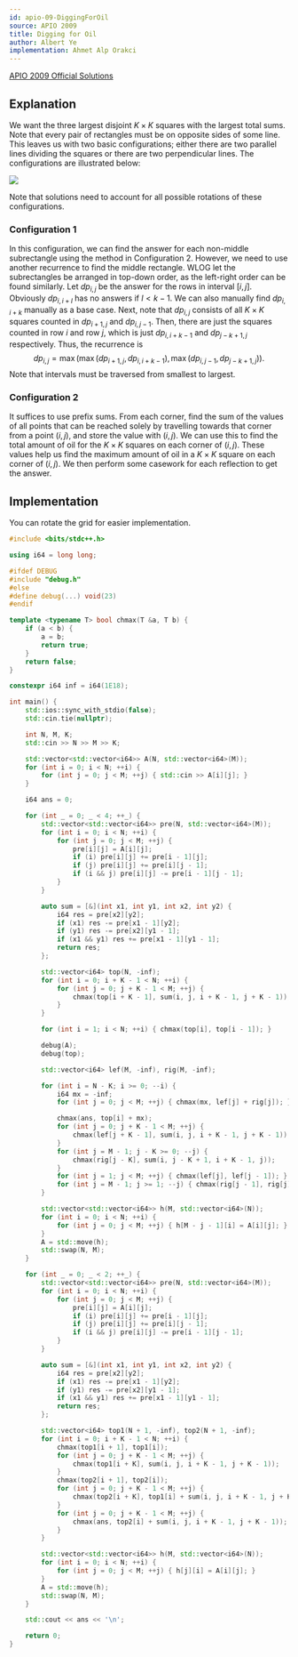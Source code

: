 ```yaml
---
id: apio-09-DiggingForOil
source: APIO 2009
title: Digging for Oil
author: Albert Ye
implementation: Ahmet Alp Orakci
---
```


[APIO 2009 Official Solutions](http://apio-olympiad.org/2009/apio2009-solutions.pdf)

## Explanation

We want the three largest disjoint $K \times K$ squares with the largest total
sums. Note that every pair of rectangles must be on opposite sides of some line.
This leaves us with two basic configurations; either there are two parallel
lines dividing the squares or there are two perpendicular lines. The
configurations are illustrated below:

![](<apio-09-DiggingForOil/apio09oil-fig1.png>)

Note that solutions need to account for all possible rotations of these
configurations.

### Configuration 1

In this configuration, we can find the answer for each non-middle subrectangle
using the method in Configuration 2. However, we need to use another recurrence
to find the middle rectangle. WLOG let the subrectangles be arranged in top-down
order, as the left-right order can be found similarly. Let $dp_{i, j}$ be the
answer for the rows in interval $[i,j]$. Obviously $dp_{i,i+l}$ has no answers
if $l < k-1$. We can also manually find $dp_{i, i+k}$ manually as a base case.
Next, note that $dp_{i,j}$ consists of all $K \times K$ squares counted in
$dp_{i+1, j}$ and $dp_{i, j-1}$. Then, there are just the squares counted in row
$i$ and row $j$, which is just $dp_{i, i+k-1}$ and $dp_{j-k+1, j}$ respectively.
Thus, the recurrence is
$$dp_{i,j} = \max(\max(dp_{i+1, j},dp_{i,i+k-1}), \max(dp_{i, j-1}, dp_{j-k+1, j})).$$
Note that intervals must be traversed from smallest to largest.

### Configuration 2

It suffices to use prefix sums. From each corner, find the sum of the values of
all points that can be reached solely by travelling towards that corner from a
point $(i, j)$, and store the value with $(i, j)$. We can use this to find the
total amount of oil for the $K \times K$ squares on each corner of $(i, j)$.
These values help us find the maximum amount of oil in a $K \times K$ square on
each corner of $(i, j)$. We then perform some casework for each reflection to
get the answer.

## Implementation

<LanguageSection>
<CPPSection>

You can rotate the grid for easier implementation.

```cpp
#include <bits/stdc++.h>

using i64 = long long;

#ifdef DEBUG
#include "debug.h"
#else
#define debug(...) void(23)
#endif

template <typename T> bool chmax(T &a, T b) {
	if (a < b) {
		a = b;
		return true;
	}
	return false;
}

constexpr i64 inf = i64(1E18);

int main() {
	std::ios::sync_with_stdio(false);
	std::cin.tie(nullptr);

	int N, M, K;
	std::cin >> N >> M >> K;

	std::vector<std::vector<i64>> A(N, std::vector<i64>(M));
	for (int i = 0; i < N; ++i) {
		for (int j = 0; j < M; ++j) { std::cin >> A[i][j]; }
	}

	i64 ans = 0;

	for (int _ = 0; _ < 4; ++_) {
		std::vector<std::vector<i64>> pre(N, std::vector<i64>(M));
		for (int i = 0; i < N; ++i) {
			for (int j = 0; j < M; ++j) {
				pre[i][j] = A[i][j];
				if (i) pre[i][j] += pre[i - 1][j];
				if (j) pre[i][j] += pre[i][j - 1];
				if (i && j) pre[i][j] -= pre[i - 1][j - 1];
			}
		}

		auto sum = [&](int x1, int y1, int x2, int y2) {
			i64 res = pre[x2][y2];
			if (x1) res -= pre[x1 - 1][y2];
			if (y1) res -= pre[x2][y1 - 1];
			if (x1 && y1) res += pre[x1 - 1][y1 - 1];
			return res;
		};

		std::vector<i64> top(N, -inf);
		for (int i = 0; i + K - 1 < N; ++i) {
			for (int j = 0; j + K - 1 < M; ++j) {
				chmax(top[i + K - 1], sum(i, j, i + K - 1, j + K - 1));
			}
		}

		for (int i = 1; i < N; ++i) { chmax(top[i], top[i - 1]); }

		debug(A);
		debug(top);

		std::vector<i64> lef(M, -inf), rig(M, -inf);

		for (int i = N - K; i >= 0; --i) {
			i64 mx = -inf;
			for (int j = 0; j < M; ++j) { chmax(mx, lef[j] + rig[j]); }

			chmax(ans, top[i] + mx);
			for (int j = 0; j + K - 1 < M; ++j) {
				chmax(lef[j + K - 1], sum(i, j, i + K - 1, j + K - 1));
			}
			for (int j = M - 1; j - K >= 0; --j) {
				chmax(rig[j - K], sum(i, j - K + 1, i + K - 1, j));
			}
			for (int j = 1; j < M; ++j) { chmax(lef[j], lef[j - 1]); }
			for (int j = M - 1; j >= 1; --j) { chmax(rig[j - 1], rig[j]); }
		}

		std::vector<std::vector<i64>> h(M, std::vector<i64>(N));
		for (int i = 0; i < N; ++i) {
			for (int j = 0; j < M; ++j) { h[M - j - 1][i] = A[i][j]; }
		}
		A = std::move(h);
		std::swap(N, M);
	}

	for (int _ = 0; _ < 2; ++_) {
		std::vector<std::vector<i64>> pre(N, std::vector<i64>(M));
		for (int i = 0; i < N; ++i) {
			for (int j = 0; j < M; ++j) {
				pre[i][j] = A[i][j];
				if (i) pre[i][j] += pre[i - 1][j];
				if (j) pre[i][j] += pre[i][j - 1];
				if (i && j) pre[i][j] -= pre[i - 1][j - 1];
			}
		}

		auto sum = [&](int x1, int y1, int x2, int y2) {
			i64 res = pre[x2][y2];
			if (x1) res -= pre[x1 - 1][y2];
			if (y1) res -= pre[x2][y1 - 1];
			if (x1 && y1) res += pre[x1 - 1][y1 - 1];
			return res;
		};

		std::vector<i64> top1(N + 1, -inf), top2(N + 1, -inf);
		for (int i = 0; i + K - 1 < N; ++i) {
			chmax(top1[i + 1], top1[i]);
			for (int j = 0; j + K - 1 < M; ++j) {
				chmax(top1[i + K], sum(i, j, i + K - 1, j + K - 1));
			}
			chmax(top2[i + 1], top2[i]);
			for (int j = 0; j + K - 1 < M; ++j) {
				chmax(top2[i + K], top1[i] + sum(i, j, i + K - 1, j + K - 1));
			}
			for (int j = 0; j + K - 1 < M; ++j) {
				chmax(ans, top2[i] + sum(i, j, i + K - 1, j + K - 1));
			}
		}

		std::vector<std::vector<i64>> h(M, std::vector<i64>(N));
		for (int i = 0; i < N; ++i) {
			for (int j = 0; j < M; ++j) { h[j][i] = A[i][j]; }
		}
		A = std::move(h);
		std::swap(N, M);
	}

	std::cout << ans << '\n';

	return 0;
}
```

</CPPSection>
</LanguageSection>
